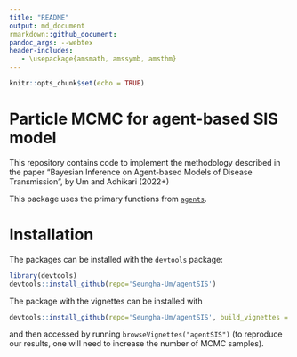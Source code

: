 ```yaml
---
title: "README"
output: md_document  
rmarkdown::github_document:
pandoc_args: --webtex
header-includes:
   - \usepackage{amsmath, amssymb, amsthm}
---
```


```r
knitr::opts_chunk$set(echo = TRUE)
```

# Particle MCMC for agent-based SIS model

This repository contains code to implement the methodology described in the paper "Bayesian Inference on Agent-based Models of Disease Transmission", by Um and Adhikari (2022+)

This package uses the primary functions from [`agents`](https://github.com/nianqiaoju/agents).

# Installation

The packages can be installed with the `devtools` package:

```r
library(devtools) 
devtools::install_github(repo='Seungha-Um/agentSIS') 
```

The package with the vignettes can be installed with 

```r
devtools::install_github(repo='Seungha-Um/agentSIS', build_vignettes = TRUE) 
```

and then accessed by running `browseVignettes("agentSIS")` (to reproduce our results, one will need to increase the number of MCMC samples). 

